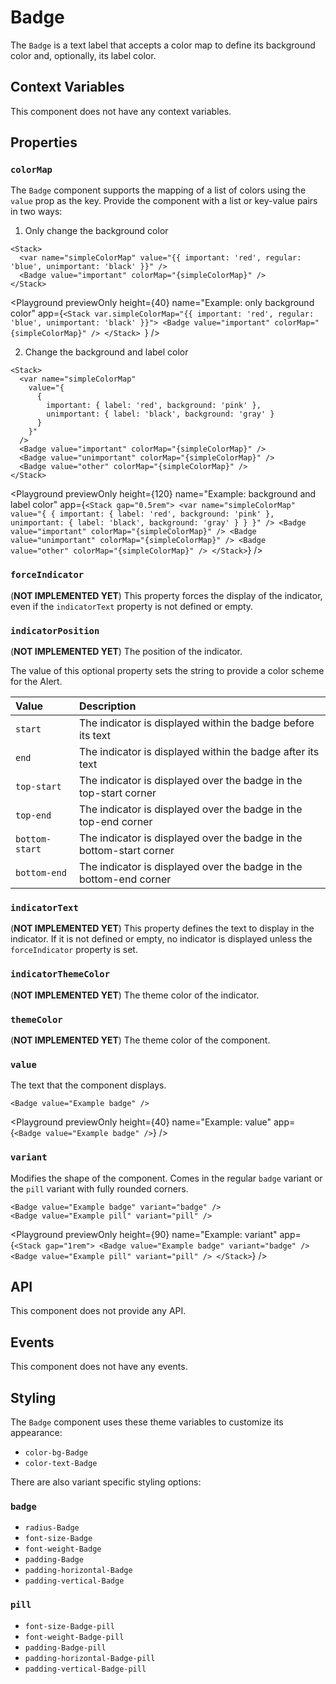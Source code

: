 # Badge

The `Badge` is a text label that accepts a color map to define its background color and, optionally, its label color.

## Context Variables

This component does not have any context variables.

## Properties

### `colorMap`

The `Badge` component supports the mapping of a list of colors using the `value` prop as the key.
Provide the component with a list or key-value pairs in two ways:

1. Only change the background color

```ueml copy {2}
<Stack>
  <var name="simpleColorMap" value="{{ important: 'red', regular: 'blue', unimportant: 'black' }}" />
  <Badge value="important" colorMap="{simpleColorMap}" />
</Stack>
```

<Playground
  previewOnly
  height={40}
  name="Example: only background color"
  app={`<Stack var.simpleColorMap="{{ important: 'red', regular: 'blue', unimportant: 'black' }}">
    <Badge value="important" colorMap="{simpleColorMap}" />
</Stack>
`}
/>

2. Change the background and label color

```ueml copy {4-7}
<Stack>
  <var name="simpleColorMap"
    value="{
      {
        important: { label: 'red', background: 'pink' },
        unimportant: { label: 'black', background: 'gray' }
      }
    }"
  />
  <Badge value="important" colorMap="{simpleColorMap}" />
  <Badge value="unimportant" colorMap="{simpleColorMap}" />
  <Badge value="other" colorMap="{simpleColorMap}" />
</Stack>
```

<Playground
  previewOnly
  height={120}
  name="Example: background and label color"
  app={`
  <Stack gap="0.5rem">
    <var name="simpleColorMap" 
    value="{ { important: { label: 'red', background: 'pink' }, unimportant: { label: 'black', background: 'gray' } } }" />
    <Badge value="important" colorMap="{simpleColorMap}" />
    <Badge value="unimportant" colorMap="{simpleColorMap}" />
    <Badge value="other" colorMap="{simpleColorMap}" />
  </Stack>
  `}
/>

### `forceIndicator`

(**NOT IMPLEMENTED YET**) This property forces the display of the indicator, even if 
the `indicatorText` property is not defined or empty.

### `indicatorPosition`

(**NOT IMPLEMENTED YET**) The position of the indicator.

The value of this optional property sets the string to provide a color scheme for the Alert.

| Value          | Description                                                          |
| :------------- | :------------------------------------------------------------------- |
| `start`        | The indicator is displayed within the badge before its text          |
| `end`          | The indicator is displayed within the badge after its text           |
| `top-start`    | The indicator is displayed over the badge in the top-start corner    |
| `top-end`      | The indicator is displayed over the badge in the top-end corner      |
| `bottom-start` | The indicator is displayed over the badge in the bottom-start corner |
| `bottom-end`   | The indicator is displayed over the badge in the bottom-end corner   |

### `indicatorText`

(**NOT IMPLEMENTED YET**) This property defines the text to display in the indicator. If it is not 
defined or empty, no indicator is displayed unless the `forceIndicator` property is set.

### `indicatorThemeColor`

(**NOT IMPLEMENTED YET**) The theme color of the indicator.

### `themeColor`

(**NOT IMPLEMENTED YET**) The theme color of the component.

### `value`

The text that the component displays.

```ueml copy
<Badge value="Example badge" />
```

<Playground previewOnly height={40} name="Example: value" app={`<Badge value="Example badge" />`} />

### `variant`

Modifies the shape of the component.
Comes in the regular `badge` variant or the `pill` variant with fully rounded corners.

```ueml copy
<Badge value="Example badge" variant="badge" />
<Badge value="Example pill" variant="pill" />
```

<Playground
  previewOnly
  height={90}
  name="Example: variant"
  app={`
  <Stack gap="1rem">
    <Badge value="Example badge" variant="badge" />
    <Badge value="Example pill" variant="pill" />
  </Stack>
  `}
/>

## API

This component does not provide any API.

## Events

This component does not have any events.

## Styling

The `Badge` component uses these theme variables to customize its appearance:

- `color-bg-Badge`
- `color-text-Badge`

There are also variant specific styling options:

### `badge`

- `radius-Badge`
- `font-size-Badge`
- `font-weight-Badge`
- `padding-Badge`
- `padding-horizontal-Badge`
- `padding-vertical-Badge`

### `pill`

- `font-size-Badge-pill`
- `font-weight-Badge-pill`
- `padding-Badge-pill`
- `padding-horizontal-Badge-pill`
- `padding-vertical-Badge-pill`
